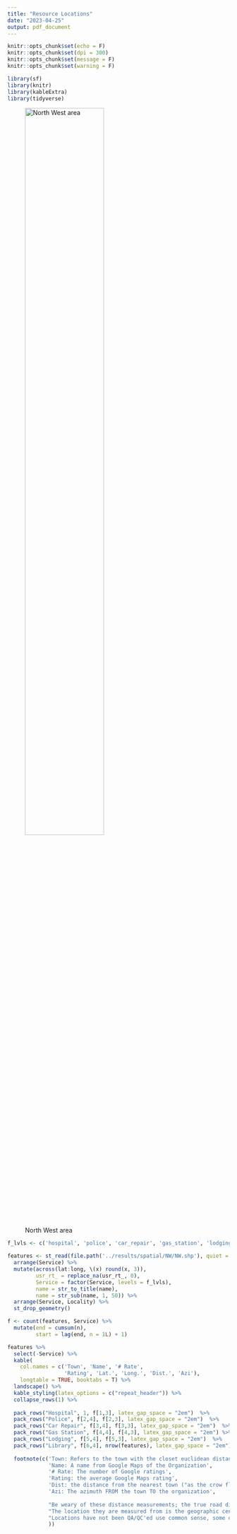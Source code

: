 ```yaml
---
title: "Resource Locations"
date: "2023-04-25"
output: pdf_document
---
```



```r
knitr::opts_chunk$set(echo = F)
knitr::opts_chunk$set(dpi = 300) 
knitr::opts_chunk$set(message = F)
knitr::opts_chunk$set(warning = F)
```

```r
library(sf)
library(knitr)
library(kableExtra)
library(tidyverse)
```


![North West area](../results/maps/NW.png){height=65%}

\newpage


```r

f_lvls <- c('hospital', 'police', 'car_repair', 'gas_station', 'lodging', 'library')

features <- st_read(file.path('../results/spatial/NW/NW.shp'), quiet = T) %>% 
  arrange(Service) %>% 
  mutate(across(lat:long, \(x) round(x, 3)),
         usr_rt_ = replace_na(usr_rt_, 0), 
         Service = factor(Service, levels = f_lvls), 
         name = str_to_title(name), 
         name = str_sub(name, 1, 50)) %>% 
  arrange(Service, Locality) %>% 
  st_drop_geometry() 

f <- count(features, Service) %>% 
  mutate(end = cumsum(n), 
         start = lag(end, n = 1L) + 1)

features %>% 
  select(-Service) %>% 
  kable(
    col.names = c('Town', 'Name', '# Rate', 
                  'Rating', 'Lat.', 'Long.', 'Dist.', 'Azi'),
    longtable = TRUE, booktabs = T) %>% 
  landscape() %>% 
  kable_styling(latex_options = c("repeat_header")) %>% 
  collapse_rows(1) %>% 
  
  pack_rows("Hospital", 1, f[1,3], latex_gap_space = "2em")  %>% 
  pack_rows("Police", f[2,4], f[2,3], latex_gap_space = "2em")  %>% 
  pack_rows("Car Repair", f[3,4], f[3,3], latex_gap_space = "2em")  %>% 
  pack_rows("Gas Station", f[4,4], f[4,3], latex_gap_space = "2em") %>% 
  pack_rows("Lodging", f[5,4], f[5,3], latex_gap_space = "2em")  %>% 
  pack_rows("Library", f[6,4], nrow(features), latex_gap_space = "2em")  %>% 
  
  footnote(c('Town: Refers to the town with the closet euclidean distance ("as the crow flies") to the organization',
             'Name: A name from Google Maps of the Organization',
             '# Rate: The number of Google ratings',
             'Rating: the average Google Maps rating',
             'Dist: the distance from the nearest town ("as the crow flies")',
             'Azi: The azimuth FROM the town TO the organization', 
             
             "Be weary of these distance measurements; the true road distance in most instances will be greater.",
             "The location they are measured from is the geographic center of town, not a sensible region like cross streets.",
             "Locations have not been QA/QC'ed use common sense, some of these providers clearly suck."
             ))
  
  
```

